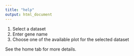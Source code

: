 ```yaml
---
title: "help"
output: html_document
---
```


1. Select a dataset
2. Enter gene name
3. Choose one of the available plot for the selected dataset

See the home tab for more details.
